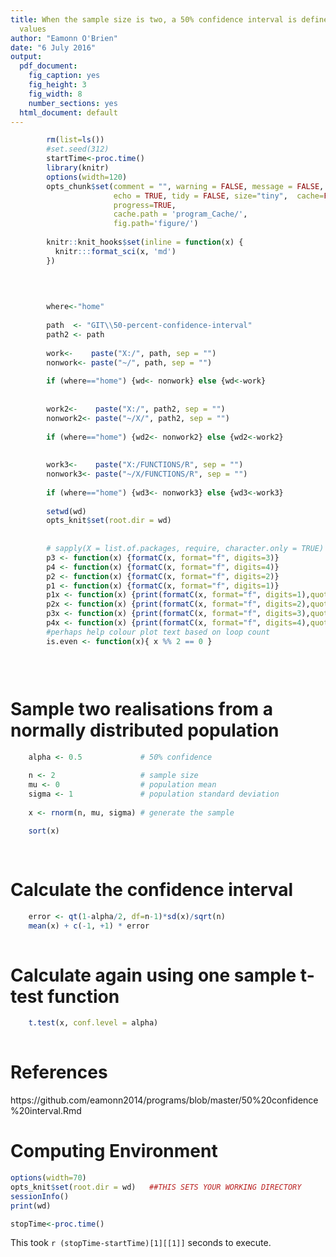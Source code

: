 ```yaml
---
title: When the sample size is two, a 50% confidence interval is defined by the two
  values
author: "Eamonn O'Brien"
date: "6 July 2016"
output:
  pdf_document:
    fig_caption: yes
    fig_height: 3
    fig_width: 8
    number_sections: yes
  html_document: default
---
```

 

```r
 
        rm(list=ls())
        #set.seed(312)
        startTime<-proc.time()
        library(knitr)
        options(width=120)
        opts_chunk$set(comment = "", warning = FALSE, message = FALSE,
                       echo = TRUE, tidy = FALSE, size="tiny",  cache=FALSE,
                       progress=TRUE,
                       cache.path = 'program_Cache/',
                       fig.path='figure/')
         
        knitr::knit_hooks$set(inline = function(x) {
          knitr:::format_sci(x, 'md')
        })
 
   
 
```


```r
        
        where<-"home"
        
        path  <- "GIT\\50-percent-confidence-interval"
        path2 <- path
     
        work<-    paste("X:/", path, sep = "")
        nonwork<- paste("~/", path, sep = "")
       
        if (where=="home") {wd<- nonwork} else {wd<-work}
       
        
        work2<-    paste("X:/", path2, sep = "")
        nonwork2<- paste("~/X/", path2, sep = "")
       
        if (where=="home") {wd2<- nonwork2} else {wd2<-work2}
       
        
        work3<-    paste("X:/FUNCTIONS/R", sep = "")
        nonwork3<- paste("~/X/FUNCTIONS/R", sep = "")
       
        if (where=="home") {wd3<- nonwork3} else {wd3<-work3}
       
        setwd(wd)
        opts_knit$set(root.dir = wd)      
        
        
        # sapply(X = list.of.packages, require, character.only = TRUE)
        p3 <- function(x) {formatC(x, format="f", digits=3)}
        p4 <- function(x) {formatC(x, format="f", digits=4)}
        p2 <- function(x) {formatC(x, format="f", digits=2)}
        p1 <- function(x) {formatC(x, format="f", digits=1)}
        p1x <- function(x) {print(formatC(x, format="f", digits=1),quote=FALSE)}
        p2x <- function(x) {print(formatC(x, format="f", digits=2),quote=FALSE)}
        p3x <- function(x) {print(formatC(x, format="f", digits=3),quote=FALSE)}
        p4x <- function(x) {print(formatC(x, format="f", digits=4),quote=FALSE)}
        #perhaps help colour plot text based on loop count
        is.even <- function(x){ x %% 2 == 0 }
       
        
        
```
 
# Sample two realisations from a normally distributed population

```r

    alpha <- 0.5             # 50% confidence

    n <- 2                   # sample size
    mu <- 0                  # population mean
    sigma <- 1               # population standard deviation
    
    x <- rnorm(n, mu, sigma) # generate the sample
    
    sort(x)
    
        
```

#  Calculate the confidence interval

```r
    
    error <- qt(1-alpha/2, df=n-1)*sd(x)/sqrt(n)
    mean(x) + c(-1, +1) * error
    
```

#  Calculate again using one sample t-test function

```r

    t.test(x, conf.level = alpha)
   

```

# References

https://github.com/eamonn2014/programs/blob/master/50%20confidence%20interval.Rmd

# Computing Environment
 
 
```r
options(width=70)
opts_knit$set(root.dir = wd)   ##THIS SETS YOUR WORKING DIRECTORY
sessionInfo()
print(wd)
```
```r
stopTime<-proc.time()
```
This took `r (stopTime-startTime)[1][[1]]` seconds to execute.